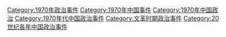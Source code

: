[[Category:1970年政治事件|Category:1970年政治事件]]
[[Category:1970年中国事件|Category:1970年中国事件]]
[[Category:1970年中国政治|Category:1970年中国政治]]
[[Category:1970年代中国政治事件|Category:1970年代中国政治事件]]
[[Category:文革时期政治事件|Category:文革时期政治事件]]
[[Category:20世纪各年中国政治事件|Category:20世纪各年中国政治事件]]